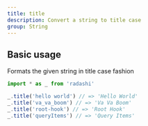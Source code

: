 ```yaml
---
title: title
description: Convert a string to title case
group: String
---
```


## Basic usage

Formats the given string in title case fashion

```ts
import * as _ from 'radashi'

_.title('hello world') // => 'Hello World'
_.title('va_va_boom') // => 'Va Va Boom'
_.title('root-hook') // => 'Root Hook'
_.title('queryItems') // => 'Query Items'
```
